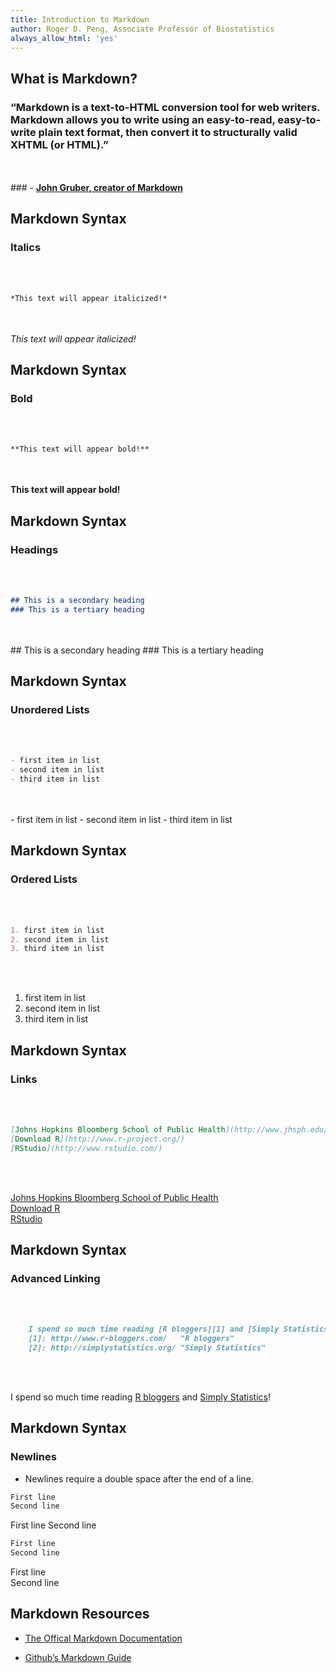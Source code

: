```yaml
---
title: Introduction to Markdown
author: Roger D. Peng, Associate Professor of Biostatistics
always_allow_html: 'yes'
---
```

  
## What is Markdown?

### "Markdown is a text-to-HTML conversion tool for web writers. Markdown allows you to write using an easy-to-read, easy-to-write plain text format, then convert it to structurally valid XHTML (or HTML)."

<br></br>
### \- [**John Gruber, creator of Markdown**](http://daringfireball.net/projects/markdown/) 


## Markdown Syntax

### Italics

<br></br>

```markdown
*This text will appear italicized!*
```

<br></br>
*This text will appear italicized!*


## Markdown Syntax

### Bold

<br></br>

```markdown
**This text will appear bold!**
```

<br></br>
**This text will appear bold!**  


## Markdown Syntax

### Headings

<br></br>

```markdown
## This is a secondary heading
### This is a tertiary heading
```

<br></br>
## This is a secondary heading
### This is a tertiary heading


## Markdown Syntax

### Unordered Lists

<br></br>

```markdown
- first item in list
- second item in list
- third item in list
```

<br></br>
- first item in list
- second item in list
- third item in list


## Markdown Syntax

### Ordered Lists

<br></br>

```markdown
1. first item in list
2. second item in list
3. third item in list
```

<br></br>

1. first item in list
2. second item in list
3. third item in list


## Markdown Syntax

### Links

<br></br>

```markdown
[Johns Hopkins Bloomberg School of Public Health](http://www.jhsph.edu/)
[Download R](http://www.r-project.org/)
[RStudio](http://www.rstudio.com/)
```

<br></br>

[Johns Hopkins Bloomberg School of Public Health](http://www.jhsph.edu/)  
[Download R](http://www.r-project.org/)  
[RStudio](http://www.rstudio.com/)  


## Markdown Syntax

### Advanced Linking

<br></br>

```markdown
    I spend so much time reading [R bloggers][1] and [Simply Statistics][2]!  
    [1]: http://www.r-bloggers.com/   "R bloggers"  
    [2]: http://simplystatistics.org/ "Simply Statistics"  
```

<br></br>

I spend so much time reading [R bloggers][1] and [Simply Statistics][2]!

[1]: http://www.r-bloggers.com/   "R bloggers"
[2]: http://simplystatistics.org/ "Simply Statistics"


## Markdown Syntax

### Newlines

- Newlines require a double space after the end of a line.

```markdown
First line
Second line
```

First line
Second line

```markdown
First line
Second line
```

First line  
Second line


## Markdown Resources

- [The Offical Markdown Documentation](http://daringfireball.net/projects/markdown/basics)

- [Github's Markdown Guide](https://help.github.com/articles/github-flavored-markdown)

